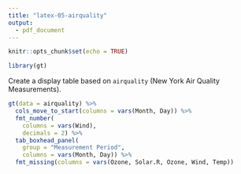 ```yaml
---
title: "latex-05-airquality"
output: 
  - pdf_document
---
```

  
```r
knitr::opts_chunk$set(echo = TRUE)

library(gt)
```

Create a display table based on `airquality` (New York Air Quality Measurements).

```r
gt(data = airquality) %>%
  cols_move_to_start(columns = vars(Month, Day)) %>%
  fmt_number(
    columns = vars(Wind),
    decimals = 2) %>%
  tab_boxhead_panel(
    group = "Measurement Period",
    columns = vars(Month, Day)) %>%
  fmt_missing(columns = vars(Ozone, Solar.R, Ozone, Wind, Temp))
```

